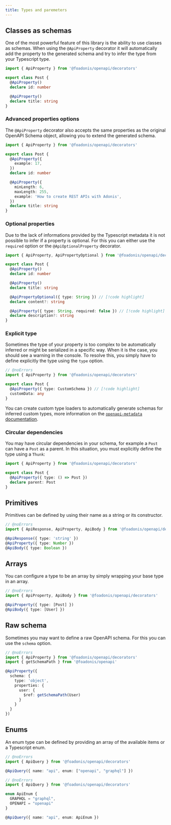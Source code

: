 ```yaml
---
title: Types and paremeters
---
```


## Classes as schemas

One of the most powerful feature of this library is the ability to use classes as schemas.
When using the `@ApiProperty` decorator it will automatically add the property to the generated schema and try to infer the type from your Typescript type.

```ts title="app/schemas/post.ts" twoslash
import { ApiProperty } from '@foadonis/openapi/decorators'

export class Post {
  @ApiProperty()
  declare id: number

  @ApiProperty()
  declare title: string
}
```

### Advanced properties options

The `@ApiProperty` decorator also accepts the same properties as the original OpenAPI Schema object, allowing you to extend the generated schema.

```ts title="app/schemas/post.ts" twoslash
import { ApiProperty } from '@foadonis/openapi/decorators'

export class Post {
  @ApiProperty({
    example: 17,
  })
  declare id: number

  @ApiProperty({
    minLength: 6,
    maxLength: 255,
    example: 'How to create REST APIs with Adonis',
  })
  declare title: string
}
```

### Optional properties

Due to the lack of informations provided by the Typescript metadata it is not possible to infer if a property is optional. For this you can either use the `required` option or the `@ApiOptionalProperty` decorator.

```ts title="app/schemas/post.ts" twoslash
import { ApiProperty, ApiPropertyOptional } from '@foadonis/openapi/decorators'

export class Post {
  @ApiProperty()
  declare id: number

  @ApiProperty()
  declare title: string

  @ApiPropertyOptional({ type: String }) // [!code highlight]
  declare content?: string

  @ApiProperty({ type: String, required: false }) // [!code highlight]
  declare description?: string
}
```

### Explicit type

Sometimes the type of your property is too complex to be automatically inferred or might be serialized in a specific way. When it is the case, you should see a warning in the console. To resolve this, you simply have to define explicitly the type using the `type` option.

```ts title="app/schemas/post.ts" twoslash
// @noErrors
import { ApiProperty } from '@foadonis/openapi/decorators'

export class Post {
  @ApiProperty({ type: CustomSchema }) // [!code highlight]
  customData: any
}
```

<Callout>

You can create custom type loaders to automatically generate schemas for inferred custom types, more information on the [`openapi-metadata` documentation](https://openapi-ts.pages.dev/openapi-metadata/type-loader).

</Callout>

### Circular dependencies

You may have circular dependencies in your schema, for example a `Post` can have a `Post` as a parent. In this situation, you must explicitly define the type using a `Thunk`:

```ts title="app/schemas/post.ts" twoslash
import { ApiProperty } from '@foadonis/openapi/decorators'

export class Post {
  @ApiProperty({ type: () => Post })
  declare parent: Post
}
```

## Primitives

Primitives can be defined by using their name as a string or its constructor.

```ts twoslash
// @noErrors
import { ApiResponse, ApiProperty, ApiBody } from '@foadonis/openapi/decorators'

@ApiResponse({ type: 'string' })
@ApiProperty({ type: Number })
@ApiBody({ type: Boolean })
```

## Arrays

You can configure a type to be an array by simply wrapping your base type in an array.

```ts twoslash
// @noErrors
import { ApiProperty, ApiBody } from '@foadonis/openapi/decorators'

@ApiProperty({ type: [Post] })
@ApiBody({ type: [User] })
```

## Raw schema

Sometimes you may want to define a raw OpenAPI schema. For this you can use the `schema` option.

```ts twoslash
// @noErrors
import { ApiProperty } from '@foadonis/openapi/decorators'
import { getSchemaPath } from '@foadonis/openapi'

@ApiProperty({
  schema: {
    type: 'object',
    properties: {
      user: {
        $ref: getSchemaPath(User)
      }
    }
  }
})
```

## Enums

An enum type can be defined by providing an array of the available items or a Typescript enum.

```ts twoslash
// @noErrors
import { ApiQuery } from '@foadonis/openapi/decorators'

@ApiQuery({ name: "api", enum: ["openapi", "graphql"] })
```

```ts twoslash
// @noErrors
import { ApiQuery } from '@foadonis/openapi/decorators'

enum ApiEnum {
  GRAPHQL = "graphql",
  OPENAPI = "openapi"
}

@ApiQuery({ name: "api", enum: ApiEnum })
```

